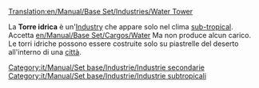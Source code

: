 [[Translation:en/Manual/Base Set/Industries/Water Tower]]

{{it/Manual/Set base/Industrie/MenuInd|nome=Torre idrica
|image=en/Manual/Base Set/Industries/Water tower.png
|climi=[[en/Manual/Climates#sub-tropical|Sub-tropical]]
|accetta=[[en/Manual/Base Set/Cargos/Water]]
|produce=Nulla
}}

La  '''Torre idrica''' è un'[[en/Manual/Industries|Industry]] che appare solo nel clima [[en/Manual/Climates#sub-tropical|sub-tropical]]. Accetta [[en/Manual/Base Set/Cargos/Water]] Ma non produce alcun carico. Le torri idriche possono essere costruite solo su piastrelle del deserto all'interno di una [[it/Manual/Città|città]].

{{it/Manual/Set base/Industrie/Navbox Industrie}}

[[Category:it/Manual/Set base/Industrie/Industrie secondarie]]
[[Category:it/Manual/Set base/Industrie/Industrie subtropicali]]